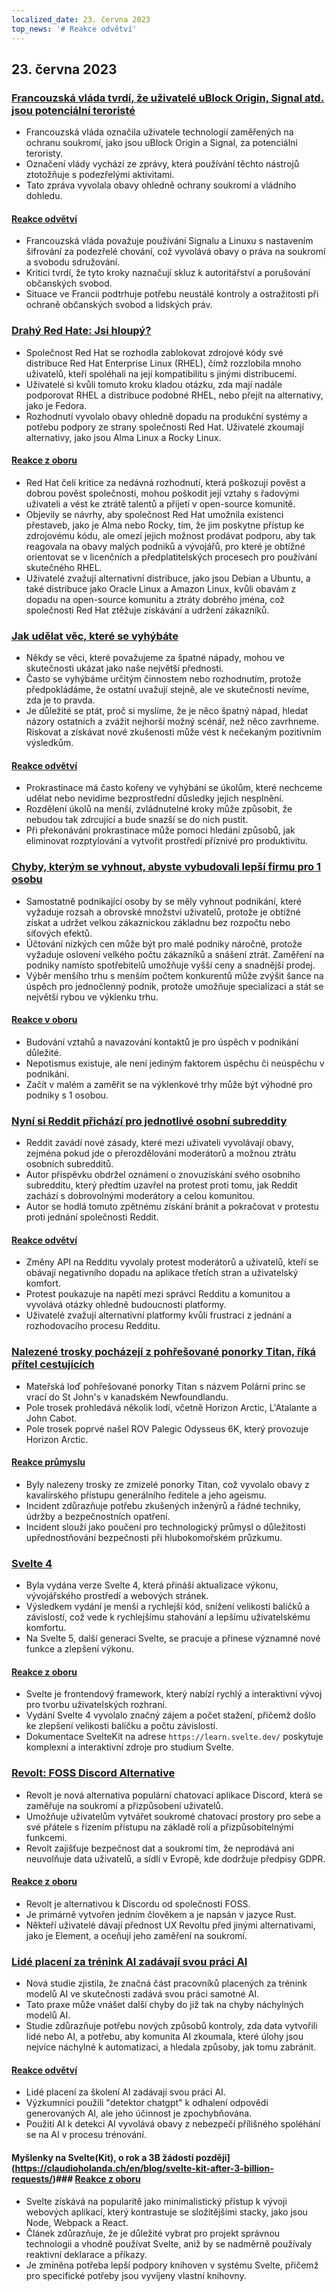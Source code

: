 ```yaml
---
localized_date: 23. června 2023
top_news: '# Reakce odvětví'
---
```




<CallToAction />

<Steps>

## 23. června 2023

### [Francouzská vláda tvrdí, že uživatelé uBlock Origin, Signal atd. jsou potenciální teroristé](https://www.laquadrature.net/en/2023/06/05/criminalization-of-encryption-the-8-december-case/)

- Francouzská vláda označila uživatele technologií zaměřených na ochranu soukromí, jako jsou uBlock Origin a Signal, za potenciální teroristy.
- Označení vlády vychází ze zprávy, která používání těchto nástrojů ztotožňuje s podezřelými aktivitami.
- Tato zpráva vyvolala obavy ohledně ochrany soukromí a vládního dohledu.

#### [Reakce odvětví](http://news.ycombinator.com/item?id=36428046)

- Francouzská vláda považuje používání Signalu a Linuxu s nastavením šifrování za podezřelé chování, což vyvolává obavy o práva na soukromí a svobodu sdružování.
- Kritici tvrdí, že tyto kroky naznačují skluz k autoritářství a porušování občanských svobod.
- Situace ve Francii podtrhuje potřebu neustálé kontroly a ostražitosti při ochraně občanských svobod a lidských práv.

### [Drahý Red Hate: Jsi hloupý?](https://www.jeffgeerling.com/blog/2023/dear-red-hat-are-you-dumb)

- Společnost Red Hat se rozhodla zablokovat zdrojové kódy své distribuce Red Hat Enterprise Linux (RHEL), čímž rozzlobila mnoho uživatelů, kteří spoléhali na její kompatibilitu s jinými distribucemi.
- Uživatelé si kvůli tomuto kroku kladou otázku, zda mají nadále podporovat RHEL a distribuce podobné RHEL, nebo přejít na alternativy, jako je Fedora.
- Rozhodnutí vyvolalo obavy ohledně dopadu na produkční systémy a potřebu podpory ze strany společnosti Red Hat. Uživatelé zkoumají alternativy, jako jsou Alma Linux a Rocky Linux.

#### [Reakce z oboru](http://news.ycombinator.com/item?id=36436786)

- Red Hat čelí kritice za nedávná rozhodnutí, která poškozují pověst a dobrou pověst společnosti, mohou poškodit její vztahy s řadovými uživateli a vést ke ztrátě talentů a přijetí v open-source komunitě.
- Objevily se návrhy, aby společnost Red Hat umožnila existenci přestaveb, jako je Alma nebo Rocky, tím, že jim poskytne přístup ke zdrojovému kódu, ale omezí jejich možnost prodávat podporu, aby tak reagovala na obavy malých podniků a vývojářů, pro které je obtížné orientovat se v licenčních a předplatitelských procesech pro používání skutečného RHEL.
- Uživatelé zvažují alternativní distribuce, jako jsou Debian a Ubuntu, a také distribuce jako Oracle Linux a Amazon Linux, kvůli obavám z dopadu na open-source komunitu a ztráty dobrého jména, což společnosti Red Hat ztěžuje získávání a udržení zákazníků.

### [Jak udělat věc, které se vyhýbáte](https://jasonfeifer.beehiiv.com/p/the-thing-that-seems-like-a-bad-idea-maybe-try-it)

- Někdy se věci, které považujeme za špatné nápady, mohou ve skutečnosti ukázat jako naše největší přednosti.
- Často se vyhýbáme určitým činnostem nebo rozhodnutím, protože předpokládáme, že ostatní uvažují stejně, ale ve skutečnosti nevíme, zda je to pravda.
- Je důležité se ptát, proč si myslíme, že je něco špatný nápad, hledat názory ostatních a zvážit nejhorší možný scénář, než něco zavrhneme. Riskovat a získávat nové zkušenosti může vést k nečekaným pozitivním výsledkům.

#### [Reakce odvětví](http://news.ycombinator.com/item?id=36427849)

- Prokrastinace má často kořeny ve vyhýbání se úkolům, které nechceme udělat nebo nevidíme bezprostřední důsledky jejich nesplnění.
- Rozdělení úkolů na menší, zvládnutelné kroky může způsobit, že nebudou tak zdrcující a bude snazší se do nich pustit.
- Při překonávání prokrastinace může pomoci hledání způsobů, jak eliminovat rozptylování a vytvořit prostředí příznivé pro produktivitu.

### [Chyby, kterým se vyhnout, abyste vybudovali lepší firmu pro 1 osobu](https://tinyempires.substack.com/p/4-mistakes-to-avoid-to-build-a-better)

- Samostatně podnikající osoby by se měly vyhnout podnikání, které vyžaduje rozsah a obrovské množství uživatelů, protože je obtížné získat a udržet velkou zákaznickou základnu bez rozpočtu nebo síťových efektů.
- Účtování nízkých cen může být pro malé podniky náročné, protože vyžaduje oslovení velkého počtu zákazníků a snášení ztrát. Zaměření na podniky namísto spotřebitelů umožňuje vyšší ceny a snadnější prodej.
- Výběr menšího trhu s menším počtem konkurentů může zvýšit šance na úspěch pro jednočlenný podnik, protože umožňuje specializaci a stát se největší rybou ve výklenku trhu.

#### [Reakce v oboru](http://news.ycombinator.com/item?id=36431268)

- Budování vztahů a navazování kontaktů je pro úspěch v podnikání důležité.
- Nepotismus existuje, ale není jediným faktorem úspěchu či neúspěchu v podnikání.
- Začít v malém a zaměřit se na výklenkové trhy může být výhodné pro podniky s 1 osobou.

### [Nyní si Reddit přichází pro jednotlivé osobní subreddity](https://toot.cat/@dredmorbius/110588848407336816)

- Reddit zavádí nové zásady, které mezi uživateli vyvolávají obavy, zejména pokud jde o přerozdělování moderátorů a možnou ztrátu osobních subredditů.
- Autor příspěvku obdržel oznámení o znovuzískání svého osobního subredditu, který předtím uzavřel na protest proti tomu, jak Reddit zachází s dobrovolnými moderátory a celou komunitou.
- Autor se hodlá tomuto zpětnému získání bránit a pokračovat v protestu proti jednání společnosti Reddit.

#### [Reakce odvětví](http://news.ycombinator.com/item?id=36434885)

- Změny API na Redditu vyvolaly protest moderátorů a uživatelů, kteří se obávají negativního dopadu na aplikace třetích stran a uživatelský komfort.
- Protest poukazuje na napětí mezi správci Redditu a komunitou a vyvolává otázky ohledně budoucnosti platformy.
- Uživatelé zvažují alternativní platformy kvůli frustraci z jednání a rozhodovacího procesu Redditu.

### [Nalezené trosky pocházejí z pohřešované ponorky Titan, říká přítel cestujících](https://www.bbc.com/news/live/world-us-canada-65967464)

- Mateřská loď pohřešované ponorky Titan s názvem Polární princ se vrací do St John's v kanadském Newfoundlandu.
- Pole trosek prohledává několik lodí, včetně Horizon Arctic, L'Atalante a John Cabot.
- Pole trosek poprvé našel ROV Palegic Odysseus 6K, který provozuje Horizon Arctic.

#### [Reakce průmyslu](http://news.ycombinator.com/item?id=36434173)

- Byly nalezeny trosky ze zmizelé ponorky Titan, což vyvolalo obavy z kavalírského přístupu generálního ředitele a jeho ageismu.
- Incident zdůrazňuje potřebu zkušených inženýrů a řádné techniky, údržby a bezpečnostních opatření.
- Incident slouží jako poučení pro technologický průmysl o důležitosti upřednostňování bezpečnosti při hlubokomořském průzkumu.

### [Svelte 4](https://svelte.dev/blog/svelte-4)

- Byla vydána verze Svelte 4, která přináší aktualizace výkonu, vývojářského prostředí a webových stránek.
- Výsledkem vydání je menší a rychlejší kód, snížení velikosti balíčků a závislostí, což vede k rychlejšímu stahování a lepšímu uživatelskému komfortu.
- Na Svelte 5, další generaci Svelte, se pracuje a přinese významné nové funkce a zlepšení výkonu.

#### [Reakce z oboru](http://news.ycombinator.com/item?id=36432272)

- Svelte je frontendový framework, který nabízí rychlý a interaktivní vývoj pro tvorbu uživatelských rozhraní.
- Vydání Svelte 4 vyvolalo značný zájem a počet stažení, přičemž došlo ke zlepšení velikosti balíčku a počtu závislostí.
- Dokumentace SvelteKit na adrese `https://learn.svelte.dev/` poskytuje komplexní a interaktivní zdroje pro studium Svelte.

### [Revolt: FOSS Discord Alternative](https://revolt.chat/)

- Revolt je nová alternativa populární chatovací aplikace Discord, která se zaměřuje na soukromí a přizpůsobení uživatelů.
- Umožňuje uživatelům vytvářet soukromé chatovací prostory pro sebe a své přátele s řízením přístupu na základě rolí a přizpůsobitelnými funkcemi.
- Revolt zajišťuje bezpečnost dat a soukromí tím, že neprodává ani neuvolňuje data uživatelů, a sídlí v Evropě, kde dodržuje předpisy GDPR.

#### [Reakce z oboru](http://news.ycombinator.com/item?id=36433842)

- Revolt je alternativou k Discordu od společnosti FOSS.
- Je primárně vytvořen jedním člověkem a je napsán v jazyce Rust.
- Někteří uživatelé dávají přednost UX Revoltu před jinými alternativami, jako je Element, a oceňují jeho zaměření na soukromí.

### [Lidé placení za trénink AI zadávají svou práci AI](https://www.technologyreview.com/2023/06/22/1075405/the-people-paid-to-train-ai-are-outsourcing-their-work-to-ai/)

- Nová studie zjistila, že značná část pracovníků placených za trénink modelů AI ve skutečnosti zadává svou práci samotné AI.
- Tato praxe může vnášet další chyby do již tak na chyby náchylných modelů AI.
- Studie zdůrazňuje potřebu nových způsobů kontroly, zda data vytvořili lidé nebo AI, a potřebu, aby komunita AI zkoumala, které úlohy jsou nejvíce náchylné k automatizaci, a hledala způsoby, jak tomu zabránit.

#### [Reakce odvětví](http://news.ycombinator.com/item?id=36432279)

- Lidé placení za školení AI zadávají svou práci AI.
- Výzkumníci použili "detektor chatgpt" k odhalení odpovědí generovaných AI, ale jeho účinnost je zpochybňována.
- Použití AI k detekci AI vyvolává obavy z nebezpečí přílišného spoléhání se na AI v procesu trénování.

#### Myšlenky na Svelte(Kit), o rok a 3B žádostí později](https://claudioholanda.ch/en/blog/svelte-kit-after-3-billion-requests/)### [Reakce z oboru](http://news.ycombinator.com/item?id=36427583)

- Svelte získává na popularitě jako minimalistický přístup k vývoji webových aplikací, který kontrastuje se složitějšími stacky, jako jsou Node, Webpack a React.
- Článek zdůrazňuje, že je důležité vybrat pro projekt správnou technologii a vhodně používat Svelte, aniž by se nadměrně používaly reaktivní deklarace a příkazy.
- Je zmíněna potřeba lepší podpory knihoven v systému Svelte, přičemž pro specifické potřeby jsou vyvíjeny vlastní knihovny.

</Steps>

